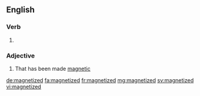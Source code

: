 ==English==

===Verb===
{{head|en}}

# {{en-past of|magnetize}}

===Adjective===
{{en-adj}}

# That has been made [[magnetic]]

[[de:magnetized]]
[[fa:magnetized]]
[[fr:magnetized]]
[[mg:magnetized]]
[[sv:magnetized]]
[[vi:magnetized]]